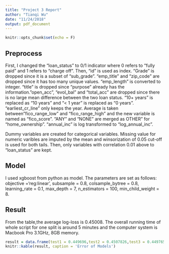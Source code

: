 ```yaml
---
title: "Project 3 Report"
author: "Tianqi Wu"
date: "11/24/2018"
output: pdf_document
---
```


```r
knitr::opts_chunk$set(echo = F)
```

## Preprocess
First, I changed the "loan_status" to 0/1 indicator where 0 refers to "fully paid" and 1 refers to "charge off". Then, "id" is used as index. "Grade" is dropped since it is a subset of "sub_grade". "emp_title" and "zip_code" are dropped since it has too many unique values. "emp_length" is converted to integer. "title" is dropped since "purpose" already has the information."open_acc", "evol_bal" and "total_acc" are dropped since there is no large mean difference between the two loan status. "10+ years" is replaced as "10 years" and "< 1 year" is replaced as "0 years". "earliest_cr_line" only keeps the year. Average is taken between"fico_range_low" and "fico_range_high" and the new variable is named as "fico_score". "ANY" and "NONE" are merged as OTHER" for "home_ownership". "annual_inc" is log transformed to "log_annual_inc". 

Dummy variables are created for categorical variables. Missing value for numeric varibles are imputed by the mean and winsorization of 0.05 cut-off is used for both tails. Then, only variables with correlation 0.01 above to "loan_status" are kept.

## Model
I used xgboost from python as model. The parameters are set as follows: objective ='reg:linear', subsample = 0.8, colsample_bytree = 0.8, learning_rate = 0.1, max_depth = 7, n_estimators = 100, min_child_weight = 8.

## Result
From the table,the average log-loss is 0.45008. The overall running time of whole script for one split is around 5 minutes and the computer system is Macbook Pro 3.1GHz, 8GB memory.


```r
result = data.frame(test1 = 0.449696,test2 = 0.4507826,test3 = 0.449765,average = 0.4500815)
knitr::kable(result, caption = 'Error of Models')
```


